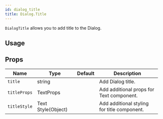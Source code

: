```yaml
---
id: dialog_title
title: Dialog.Title
---
```



`DialogTitle` allows you to add title to the Dialog.

## Usage

## Props

<div class='table-responsive'>

| Name         | Type               | Default | Description                                 |
| ------------ | ------------------ | ------- | ------------------------------------------- |
| `title`      | string             |         | Add Dialog title.                           |
| `titleProps` | TextProps          |         | Add additional props for Text component.    |
| `titleStyle` | Text Style(Object) |         | Add additional styling for title component. |

</div>
